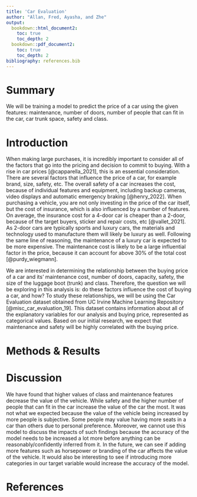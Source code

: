 ```yaml
---
title: 'Car Evaluation'
author: "Allan, Fred, Ayasha, and Zhe"
output:
  bookdown::html_document2:
    toc: true
    toc_depth: 2
  bookdown::pdf_document2:
    toc: true
    toc_depth: 2
bibliography: references.bib
---
```


# Summary

We will be training a model to predict the price of a car using the given features: maintenance, number of doors, number of people that can fit in the 
car, car trunk space, safety and class.

# Introduction

When making large purchases, it is incredibly important to consider all of the factors that go into the pricing and decision to commit to buying. With a rise in car prices [@capparella_2021], this is an essential consideration. There are several factors that influence the price of a car, for example brand, size, safety, etc. The overall safety of a car increases the cost, because of individual features and equipment, including backup cameras, video displays and automatic emergency braking [@henry_2022]. When purchasing a vehicle, you are not only investing in the price of the car itself, but the cost of insurance, which is also influenced by a number of features. On average, the insurance cost for a 4-door car is cheaper than a 2-door, because of the target buyers, sticker and repair costs, etc [@vallet_2021]. As 2-door cars are typically sports and luxury cars, the materials and technology used to manufacture them will likely be luxury as well. Following the same line of reasoning, the maintenance of a luxury car is expected to be more expensive. The maintenance cost is likely to be a large influential factor in the price, because it can account for above 30% of the total cost [@purdy_wiegmann].

We are interested in determining the relationship between the buying price of a car and its' maintenance cost, number of doors, capacity, safety, the size of the luggage boot (trunk) and class. Therefore, the question we will be exploring in this analysis is: do these factors influence the cost of buying a car, and how? To study these relationships, we will be using the Car Evaluation dataset obtained from UC Irvine Machine Learning Repository [@misc_car_evaluation_19]. This dataset contains information about all of the explanatory variables for our analysis and buying price, represented as categorical values. Based on our initial research, we expect that maintenance and safety will be highly correlated with the buying price.

# Methods & Results

# Discussion

We have found that higher values of class and maintenance features decrease the value of the vehicle. While safety and the higher number of people that can fit in the car increase the value of the car the most. It was not what we expected because the value of the vehicle being increased by more people is subjective. Some people may value having more seats in a car than others due to personal preference. Moreover, we cannot use this model to discuss the impacts of such findings because the accuracy of the model needs to be increased a lot more before anything can be reasonably/confidently inferred from it. In the future, we can see if adding more features such as horsepower or branding of the car affects the value of the vehicle. It would also be interesting to see if introducing more categories in our target variable would increase the accuracy of the model.
 
# References
